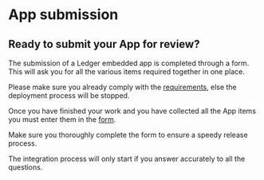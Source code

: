 

# App submission

## Ready to submit your App for review?

The submission of a Ledger embedded app is completed through a form. This will ask you for all the various items required together in one place.

Please make sure you already comply with the [requirements](./requirements), else the deployment process will be stopped.

Once you have finished your work and you have collected all the App items you must enter them in the [form](https://ledger.typeform.com/app-submission).

Make sure you thoroughly complete the form to ensure a speedy release process.

<Callout type="warning" emoji="⚠️">
    The integration process will only start if you answer accurately to all the questions.
</Callout>